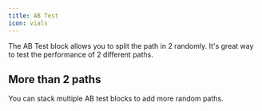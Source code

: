 ```yaml
---
title: AB Test
icon: vials
---
```


The AB Test block allows you to split the path in 2 randomly. It's great way to test the performance of 2 different paths.

## More than 2 paths

You can stack multiple AB test blocks to add more random paths.

